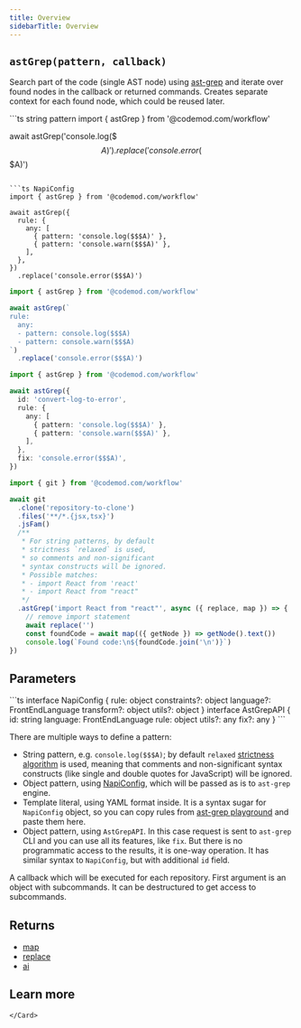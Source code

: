 ```yaml
---
title: Overview
sidebarTitle: Overview
---
```


## `astGrep(pattern, callback)`

Search part of the code (single AST node) using [ast-grep](https://ast-grep.github.io/) and iterate over found nodes in the callback or returned commands.
Creates separate context for each found node, which could be reused later.

<CodeGroup>
```ts string pattern
import { astGrep } from '@codemod.com/workflow'

await astGrep('console.log($$$A)')
  .replace('console.error($$$A)')
```

```ts NapiConfig
import { astGrep } from '@codemod.com/workflow'

await astGrep({
  rule: {
    any: [
      { pattern: 'console.log($$$A)' },
      { pattern: 'console.warn($$$A)' },
    ],
  },
})
  .replace('console.error($$$A)')
```

```ts YAML
import { astGrep } from '@codemod.com/workflow'

await astGrep(`
rule:
  any:
  - pattern: console.log($$$A)
  - pattern: console.warn($$$A)
`)
  .replace('console.error($$$A)')
```

```ts AstGrepAPI
import { astGrep } from '@codemod.com/workflow'

await astGrep({
  id: 'convert-log-to-error',
  rule: {
    any: [
      { pattern: 'console.log($$$A)' },
      { pattern: 'console.warn($$$A)' },
    ],
  },
  fix: 'console.error($$$A)',
})
```
</CodeGroup>

```ts callback
import { git } from '@codemod.com/workflow'

await git
  .clone('repository-to-clone')
  .files('**/*.{jsx,tsx}')
  .jsFam()
  /**
   * For string patterns, by default
   * strictness `relaxed` is used,
   * so comments and non-significant
   * syntax constructs will be ignored.
   * Possible matches:
   * - import React from 'react'
   * - import React from "react"
   */
  .astGrep('import React from "react"', async ({ replace, map }) => {
    // remove import statement
    await replace('')
    const foundCode = await map(({ getNode }) => getNode().text())
    console.log(`Found code:\n${foundCode.join('\n')}`)
})
```

## Parameters

<ParamField path="pattern" type="string | readonly string[] | NapiConfig | AstGrepAPI" required>
```ts
interface NapiConfig {
  rule: object
  constraints?: object
  language?: FrontEndLanguage
  transform?: object
  utils?: object
}
interface AstGrepAPI {
  id: string
  language: FrontEndLanguage
  rule: object
  utils?: any
  fix?: any
}
```

There are multiple ways to define a pattern:
- String pattern, e.g. `console.log($$$A)`; by default `relaxed` [strictness algorithm](https://ast-grep.github.io/guide/rule-config/atomic-rule.html#strictness) is used, meaning that comments and non-significant syntax constructs (like single and double quotes for JavaScript) will be ignored.
- Object pattern, using [NapiConfig](https://ast-grep.github.io/reference/api.html#napiconfig), which will be passed as is to `ast-grep` engine.
- Template literal, using YAML format inside. It is a syntax sugar for `NapiConfig` object, so you can copy rules from [ast-grep playground](https://ast-grep.github.io/playground.html) and paste them here.
- Object pattern, using `AstGrepAPI`. In this case request is sent to `ast-grep` CLI and you can use all its features, like `fix`. But there is no programmatic access to the results, it is one-way operation. It has similar syntax to `NapiConfig`, but with additional `id` field.
</ParamField>

<ResponseField name="callback" type="(subcommands: Subcommands) => Promise<void> | void">
A callback which will be executed for each repository. First argument is an object with subcommands. It can be destructured to get access to subcommands.
</ResponseField>

## Returns
- [map](/api/transformation/astgrep/reference#map-callback)
- [replace](/api/transformation/astgrep/reference#replace-replacement)
- [ai](/api/transformation/astgrep/reference#ai-instructions)

## Learn more

<CardGroup cols={2}>
    <Card
        title="ast-grep reference"
        icon="code"
        horizontal="true"
        href="/api/transformation/astgrep/reference"
    >
        
    </Card>
</CardGroup>